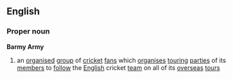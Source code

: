 ==English==
===Proper noun===
{{wikipedia}}
'''Barmy Army'''
#{{cricket}} an [[organised]] [[group]] of [[cricket]] [[fan]]s which [[organise]]s [[touring]] [[parties]] of its [[member]]s to [[follow]] the [[English]] cricket [[team]] on all of its [[overseas]] [[tour]]s